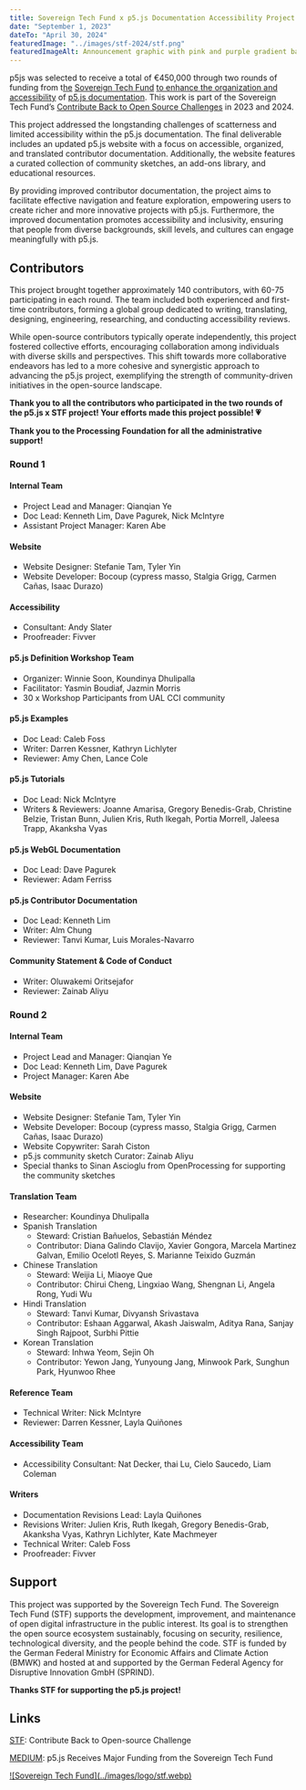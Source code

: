```yaml
---
title: Sovereign Tech Fund x p5.js Documentation Accessibility Project
date: "September 1, 2023"
dateTo: "April 30, 2024"
featuredImage: "../images/stf-2024/stf.png"
featuredImageAlt: Announcement graphic with pink and purple gradient background. On the top, the p5.js and Sovereign Tech Fund logo in white and “Contribute Back to Open Source Challenge” text underneath. Under a divider line, the text, “Round 1, €200,000” and “Round 2, €250,000“ and “To Enhance Organization & Accessibility of p5.js Documentation” in white with a star graphic in the bottom left corner.
---
```



p5js was selected to receive a total of €450,000 through two rounds of funding from t[he](https://sovereigntechfund.de/en) [Sovereign Tech Fund](https://sovereigntechfund.de/en) [to enhance the organization and accessibility](https://sovereigntechfund.de/en) of [p5.js documentation](https://sovereigntechfund.de/en). This work is part of the Sovereign Tech Fund’s [Contribute Back to Open Source Challenges](https://sovereigntechfund.de/en/challenges/) in 2023 and 2024.

This project addressed the longstanding challenges of scatterness and limited accessibility within the p5.js documentation. The final deliverable includes an updated p5.js website with a focus on accessible, organized, and translated contributor documentation. Additionally, the website features a curated collection of community sketches, an add-ons library, and educational resources.

By providing improved contributor documentation, the project aims to facilitate effective navigation and feature exploration, empowering users to create richer and more innovative projects with p5.js. Furthermore, the improved documentation promotes accessibility and inclusivity, ensuring that people from diverse backgrounds, skill levels, and cultures can engage meaningfully with p5.js.


## Contributors

This project brought together approximately 140 contributors, with 60-75 participating in each round. The team included both experienced and first-time contributors, forming a global group dedicated to writing, translating, designing, engineering, researching, and conducting accessibility reviews.

While open-source contributors typically operate independently, this project fostered collective efforts, encouraging collaboration among individuals with diverse skills and perspectives. This shift towards more collaborative endeavors has led to a more cohesive and synergistic approach to advancing the p5.js project, exemplifying the strength of community-driven initiatives in the open-source landscape.

**Thank you to all the contributors who participated in the two rounds of the p5.js x STF project! Your efforts made this project possible! 💗**

**Thank you to the Processing Foundation for all the administrative support!**

### Round 1


#### Internal Team
* Project Lead and Manager: Qianqian Ye
* Doc Lead: Kenneth Lim, Dave Pagurek, Nick McIntyre
* Assistant Project Manager: Karen Abe


#### Website
* Website Designer: Stefanie Tam, Tyler Yin
* Website Developer: Bocoup (cypress masso, Stalgia Grigg, Carmen Cañas, Isaac Durazo)


#### Accessibility
* Consultant: Andy Slater
* Proofreader: Fivver


#### p5.js Definition Workshop Team
* Organizer: Winnie Soon, Koundinya Dhulipalla 
* Facilitator: Yasmin Boudiaf, Jazmin Morris
* 30 x Workshop Participants from UAL CCI community


#### p5.js Examples
* Doc Lead: Caleb Foss
* Writer: Darren Kessner, Kathryn Lichlyter
* Reviewer: Amy Chen, Lance Cole


#### p5.js Tutorials
* Doc Lead: Nick McIntyre
* Writers & Reviewers: Joanne Amarisa, Gregory Benedis-Grab, Christine Belzie, Tristan Bunn, Julien Kris, Ruth Ikegah, Portia Morrell, Jaleesa Trapp, Akanksha Vyas


#### p5.js WebGL Documentation
* Doc Lead: Dave Pagurek
* Reviewer: Adam Ferriss


#### p5.js Contributor Documentation
* Doc Lead: Kenneth Lim
* Writer: Alm Chung
* Reviewer: Tanvi Kumar, Luis Morales-Navarro

#### Community Statement & Code of Conduct
* Writer: Oluwakemi Oritsejafor
* Reviewer: Zainab Aliyu


### Round 2


#### Internal Team
* Project Lead and Manager: Qianqian Ye
* Doc Lead: Kenneth Lim, Dave Pagurek
* Project Manager: Karen Abe


#### Website
* Website Designer: Stefanie Tam, Tyler Yin
* Website Developer: Bocoup (cypress masso, Stalgia Grigg, Carmen Cañas, Isaac Durazo)
* Website Copywriter: Sarah Ciston
* p5.js community sketch Curator: Zainab Aliyu
* Special thanks to Sinan Ascioglu from OpenProcessing for supporting the community sketches


#### Translation Team
* Researcher: Koundinya Dhulipalla
* Spanish Translation
    * Steward: Cristian Bañuelos, Sebastián Méndez
    * Contributor: Diana Galindo Clavijo, Xavier Gongora, Marcela Martinez Galvan, Emilio Ocelotl Reyes, S. Marianne Teixido Guzmán
* Chinese Translation
    * Steward: Weijia Li, Miaoye Que
    * Contributor: Chirui Cheng, Lingxiao Wang, Shengnan Li, Angela Rong, Yudi Wu
* Hindi Translation 
    * Steward: Tanvi Kumar, Divyansh Srivastava
    * Contributor: Eshaan Aggarwal, Akash Jaiswalm, Aditya Rana, Sanjay Singh Rajpoot, Surbhi Pittie
* Korean Translation
    * Steward: Inhwa Yeom, Sejin Oh 
    * Contributor: Yewon Jang, Yunyoung Jang, Minwook Park, Sunghun Park, Hyunwoo Rhee


#### Reference Team
* Technical Writer: Nick McIntyre
* Reviewer: Darren Kessner, Layla Quiñones


#### Accessibility Team
* Accessibility Consultant: Nat Decker, thai Lu, Cielo Saucedo, Liam Coleman


#### Writers
* Documentation Revisions Lead: Layla Quiñones
* Revisions Writer: Julien Kris, Ruth Ikegah, Gregory Benedis-Grab, Akanksha Vyas, Kathryn Lichlyter, Kate Machmeyer
* Technical Writer: Caleb Foss
* Proofreader: Fivver


## Support

This project  was supported by the Sovereign Tech Fund. The Sovereign Tech Fund (STF) supports the development, improvement, and maintenance of open digital infrastructure in the public interest. Its goal is to strengthen the open source ecosystem sustainably, focusing on security, resilience, technological diversity, and the people behind the code. STF is funded by the German Federal Ministry for Economic Affairs and Climate Action (BMWK) and hosted at and supported by the German Federal Agency for Disruptive Innovation GmbH (SPRIND).

**Thanks STF for supporting the p5.js project!**


## Links

[STF](https://www.sovereigntechfund.de/programs/challenges): Contribute Back to Open-source Challenge

[MEDIUM](https://medium.com/@ProcessingOrg/p5-js-receives-major-funding-from-the-sovereign-tech-fund-bbf61d1171fe): p5.js Receives Major Funding from the Sovereign Tech Fund


<Logos>
    <a href="https://www.sovereigntechfund.de/">![Sovereign Tech Fund](../images/logo/stf.webp)</a>
</Logos>
